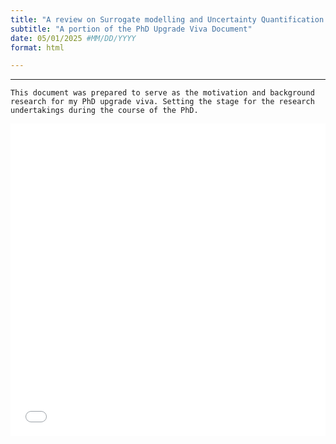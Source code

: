 ```yaml
---
title: "A review on Surrogate modelling and Uncertainty Quantification for Neural PDE solvers"
subtitle: "A portion of the PhD Upgrade Viva Document"
date: 05/01/2025 #MM/DD/YYYY
format: html

---
```

***

```
This document was prepared to serve as the motivation and background research for my PhD upgrade viva. Setting the stage for the research undertakings during the course of the PhD. 
```


![](Upgrade_viva_Review.pdf){width=100% height=500}
